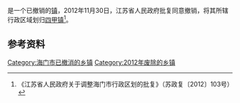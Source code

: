 {{中国乡级行政区|32/06/84/112/000}}

'''{{PAGENAMEBASE}}'''是{{PRC admin/fullname|32/06/84}}一个已撤销的[[行政建制镇|镇]]，2012年11月30日，江苏省人民政府批复同意撤销{{PAGENAMEBASE}}，将其所辖行政区域划归[[四甲镇|四甲镇]]<ref>《江苏省人民政府关于调整海门市行政区划的批复》（苏政复〔2012〕103号）</ref>。

== 参考资料 ==
{{reflist}}

{{江苏行政区划小作品}}
[[Category:海门市已撤消的乡镇|Category:海门市已撤消的乡镇]]
[[Category:2012年废除的乡镇|Category:2012年废除的乡镇]]